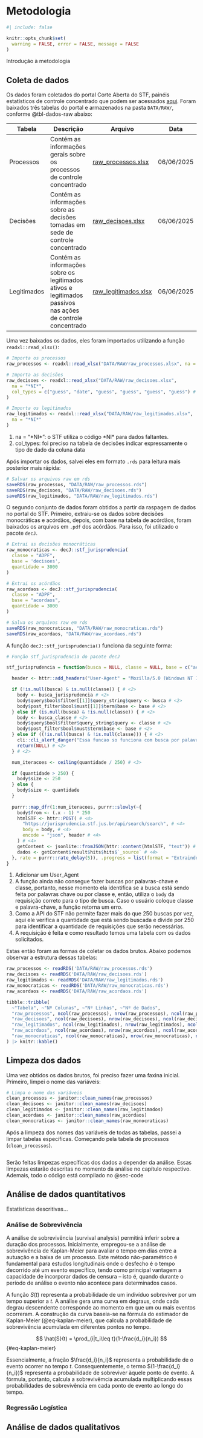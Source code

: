 # Metodologia {#sec-metodologia}

```r
#| include: false

knitr::opts_chunk$set(
  warning = FALSE, error = FALSE, message = FALSE
)
```

Introdução à metodologia

## Coleta de dados

Os dados foram coletados do portal Corte Aberta do STF, painéis estatísticos de controle concentrado que podem ser acessados [aqui](https://transparencia.stf.jus.br/extensions/controle_concentrado/controle_concentrado.html). Foram baixados três tabelas do portal e armazenados na pasta `DATA/RAW/`, conforme @tbl-dados-raw abaixo:

::: {#tbl-dados-raw}
| Tabela | Descrição | Arquivo | Data |
| ------ | --------- | ----- | ----- |
| Processos | Contém as informações gerais sobre os processos de controle concentrado | [raw_processos.xlsx](DATA/RAW/raw_processos.xlsx) | 06/06/2025 |
| Decisões | Contém as informações sobre as decisões tomadas em sede de controle concentrado | [raw_decisoes.xlsx](DATA/RAW/raw_decisoes.xlsx) | 06/06/2025 |
| Legitimados | Contém as informações sobre os legitimados ativos e legitimados passivos nas ações de controle concentrado | [raw_legitimados.xlsx](DATA/RAW/raw_legitimados.xlsx) | 06/06/2025 |
:::

Uma vez baixados os dados, eles foram importados utilizando a função `readxl::read_xlsx()`:

```r
# Importa os processos
raw_processos <- readxl::read_xlsx("DATA/RAW/raw_processos.xlsx", na = "*NI*") # <1>

# Importa as decisões
raw_decisoes <- readxl::read_xlsx("DATA/RAW/raw_decisoes.xlsx",
  na = "*NI*",
  col_types = c("guess", "date", "guess", "guess", "guess", "guess") # <2>
)

# Importa os legitimados
raw_legitimados <- readxl::read_xlsx("DATA/RAW/raw_legitimados.xlsx",
  na = "*NI*"
)
```
1. na = "\*NI\*": o STF utiliza o código \*NI\* para dados faltantes.
2. col_types: foi preciso na tabela de decisões indicar expressamente o tipo de dado da coluna data

Após importar os dados, salvei eles em formato `.rds` para leitura mais posterior mais rápida:

```r
# Salvar os arquivos raw em rds
saveRDS(raw_processos, "DATA/RAW/raw_processos.rds")
saveRDS(raw_decisoes, "DATA/RAW/raw_decisoes.rds")
saveRDS(raw_legitimados, "DATA/RAW/raw_legitimados.rds")
```

O segundo conjunto de dados foram obtidos a partir da raspagem de dados no portal do STF. Primeiro, extraiu-se os dados sobre decisões monocráticas e acórdãos, depois, com base na tabela de acórdãos, foram baixados os arquivos em `.pdf` dos acórdãos. Para isso, foi utilizado o pacote `decJ`.

```r
# Extrai as decisões monocráticas
raw_monocraticas <- decJ::stf_jurisprudencia(
  classe = "ADPF",
  base = 'decisoes',
  quantidade = 3000
)

# Extrai os acórdãos
raw_acordaos <- decJ::stf_jurisprudencia(
  classe = "ADPF",
  base = "acordaos",
  quantidade = 3000
)

# Salva os arquivos raw em rds
saveRDS(raw_monocraticas, "DATA/RAW/raw_monocraticas.rds")
saveRDS(raw_acordaos, "DATA/RAW/raw_acordaos.rds")
```

A função `decJ::stf_jurisprudencia()` funciona da seguinte forma:

```r
# Função stf_jurisprudencia do pacote decJ

stf_jurisprudencia = function(busca = NULL, classe = NULL, base = c("acordaos", "decisoes"), quantidade = 25){

  header <- httr::add_headers("User-Agent" = "Mozilla/5.0 (Windows NT 10.0; Win64; x64) AppleWebKit/537.36 (KHTML, like Gecko) Chrome/114.0.0.0 Safari/537.36 Edg/114.0.1823.51") # <1>

  if (!is.null(busca) & is.null(classe)) { # <2>
    body <- busca_jurisprudencia # <2>
    body$query$bool$filter[[1]]$query_string$query <- busca # <2>
    body$post_filter$bool$must[[1]]$term$base <- base # <2>
  } else if (is.null(busca) & !is.null(classe)) { # <2>
    body <- busca_classe # <2>
    body$query$bool$filter$query_string$query <- classe # <2>
    body$post_filter$bool$must$term$base <- base # <2>
  } else if ((!is.null(busca) & !is.null(classe))) { # <2>
    cli::cli_alert_danger("Essa funcao so funciona com busca por palavras chaves OU por classe. Ainda estamos desenvolvendo uma forma de trabalhar com as duas buscas juntas.") # <2>
    return(NULL) # <2>
  } # <2>

  num_iteracoes <- ceiling(quantidade / 250) # <3>

  if (quantidade > 250) {
    body$size <- 250
  } else {
    body$size <- quantidade
  }
 
  purrr::map_dfr(1:num_iteracoes, purrr::slowly(~{ 
    body$from <- (.x - 1) * 250
    htmlSTF <- httr::POST( # <4>
      "https://jurisprudencia.stf.jus.br/api/search/search", # <4>
      body = body, # <4>
      encode = "json", header # <4>
    ) # <4>
    getContent <- jsonlite::fromJSON(httr::content(htmlSTF, "text")) # <4>
    dados <- getContent$result$hits$hits$`_source` # <4>
  }, rate = purrr::rate_delay(5)), .progress = list(format = "Extraindo {cli::pb_bar} {cli::pb_elapsed}")) 
}
```
1. Adicionar um User_Agent
2. A função ainda não consegue fazer buscas por palavras-chave e classe, portanto, nesse momento ela identifica se a busca está sendo feita por palavras chave ou por classe e, então, utiliza o `body` da requisição correto para o tipo de busca. Caso o usuário coloque classe e palavra-chave, a função retorna um erro.
3. Como a API do STF não permite fazer mais do que 250 buscas por vez, aqui ele verifica a quantidade que está sendo buscada e divide por 250 para identificar a quantidade de requisições que serão necessárias.
4. A requisição é feita e como resultado temos uma tabela com os dados solicitados.

Estas então foram as formas de coletar os dados brutos. Abaixo podemos observar a estrutura dessas tabelas:

```r
raw_processos <- readRDS('DATA/RAW/raw_processos.rds')
raw_decisoes <- readRDS('DATA/RAW/raw_decisoes.rds')
raw_legitimados <- readRDS('DATA/RAW/raw_legitimados.rds')
raw_monocraticas <- readRDS('DATA/RAW/raw_monocraticas.rds')
raw_acordaos <- readRDS('DATA/RAW/raw_acordaos.rds')
```

```r
tibble::tribble(
  ~"Tabela", ~"Nº Colunas", ~"Nº Linhas", ~"Nº de Dados",
  "raw_processos", ncol(raw_processos), nrow(raw_processos), ncol(raw_processos) * nrow(raw_processos),
  "raw_decisoes", ncol(raw_decisoes), nrow(raw_decisoes), ncol(raw_decisoes) * nrow(raw_decisoes),
  "raw_legitimados", ncol(raw_legitimados), nrow(raw_legitimados), ncol(raw_legitimados) * nrow(raw_legitimados),
  "raw_acordaos", ncol(raw_acordaos), nrow(raw_acordaos), ncol(raw_acordaos) * nrow(raw_acordaos),
  "raw_monocraticas", ncol(raw_monocraticas), nrow(raw_monocraticas), ncol(raw_monocraticas) * nrow(raw_monocraticas)
) |> knitr::kable()
```

## Limpeza dos dados

Uma vez obtidos os dados brutos, foi preciso fazer uma faxina inicial. Primeiro, limpei o nome das variáveis:

```r
# Limpa o nome das variáveis
clean_processos <- janitor::clean_names(raw_processos)
clean_decisoes <- janitor::clean_names(raw_decisoes)
clean_legitimados <- janitor::clean_names(raw_legitimados)
clean_acordaos <- janitor::clean_names(raw_acordaos)
clean_monocraticas <- janitor::clean_names(raw_monocraticas)
```

Após a limpeza dos nomes das variáveis de todas as tabelas, passei a limpar tabelas específicas. Começando pela tabela de processos (`clean_processos`).

```r

```

Serão feitas limpezas específicas dos dados a depender da análise. Essas limpezas estarão descritas no momento da análise no capítulo respectivo. Ademais, todo o código está compilado no @sec-code

## Análise de dados quantitativos

Estatísticas descritivas...

### Análise de Sobrevivência

A análise de sobrevivência (survival analysis) permitirá inferir sobre a duração dos processos. Inicialmente, empregou-se a análise de sobrevivência de Kaplan-Meier para avaliar o tempo em dias entre a autuação e a baixa de um processo. Este método não-paramétrico é fundamental para estudos longitudinais onde o desfecho é o tempo decorrido até um evento específico, tendo como principal vantagem a capacidade de incorporar dados de censura – isto é, quando durante o período de análise o evento não acontece para determinados casos.

A função $S(t)$ representa a probabilidade de um indivíduo sobreviver por um tempo superior a $t$. A análise gera uma curva em degraus, onde cada degrau descendente corresponde ao momento em que um ou mais eventos ocorreram. A construção da curva baseia-se na fórmula do estimador de Kaplan-Meier (@eq-kaplan-meier), que calcula a probabilidade de sobrevivência acumulada em diferentes pontos no tempo.

$$
\hat{S}(t) = \prod_{i|t_i\leq t}(1-\frac{d_i}{n_i})
$$ {#eq-kaplan-meier}

Essencialmente, a fração $\frac{d_i}{n_i}$ representa a probabilidade de o evento ocorrer no tempo $t$. Consequentemente, o termo $(1-\frac{d_i}{n_i})$ representa a probabilidade de sobreviver àquele ponto de evento. A fórmula, portanto, calcula a sobrevivêmcia acumulada multiplicando essas probabilidades de sobrevivência em cada ponto de evento ao longo do tempo.

### Regressão Logística

## Análise de dados qualitativos


